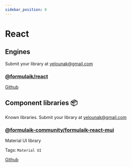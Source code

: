 ```yaml
---
sidebar_position: 0
---
```


# React 

## Engines
Submit your library at yelounak@gmail.com

### [@formulaik/react](https://github.com/formulaik/react)

[Github](https://github.com/formulaik/react)


## Component libraries 📦
Known libraries.
Submit your library at yelounak@gmail.com

### [@formulaik-community/formulaik-react-mui](https://github.com/formulaik-community/formulaik-react-mui)
Material UI library 

Tags: ```Material UI```

[Github](https://github.com/formulaik-community/formulaik-react-mui)

